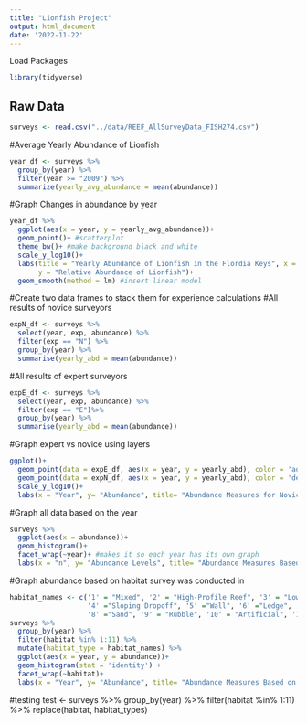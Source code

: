```yaml
---
title: "Lionfish Project"
output: html_document
date: '2022-11-22'
---
```

Load Packages
```r
library(tidyverse)
```

## Raw Data
```r
surveys <- read.csv("../data/REEF_AllSurveyData_FISH274.csv")
```

#Average Yearly Abundance of Lionfish
```r
year_df <- surveys %>%
  group_by(year) %>%
  filter(year >= "2009") %>% 
  summarize(yearly_avg_abundance = mean(abundance))
```

#Graph Changes in abundance by year  
```r
year_df %>% 
  ggplot(aes(x = year, y = yearly_avg_abundance))+
  geom_point()+ #scatterplot
  theme_bw()+ #make background black and white
  scale_y_log10()+
  labs(title = "Yearly Abundance of Lionfish in the Flordia Keys", x = "Year", 
       y = "Relative Abundance of Lionfish")+
  geom_smooth(method = lm) #insert linear model
```

#Create two data frames to stack them for experience calculations
#All results of novice surveyors
```r
expN_df <- surveys %>%
  select(year, exp, abundance) %>% 
  filter(exp == "N") %>% 
  group_by(year) %>%
  summarise(yearly_abd = mean(abundance))
```

#All results of expert surveyors
```r
expE_df <- surveys %>%
  select(year, exp, abundance) %>% 
  filter(exp == "E")%>% 
  group_by(year) %>%
  summarise(yearly_abd = mean(abundance))
```

#Graph expert vs novice using layers
```r
ggplot()+
  geom_point(data = expE_df, aes(x = year, y = yearly_abd), color = 'aquamarine3')+
  geom_point(data = expN_df, aes(x = year, y = yearly_abd), color = 'deeppink')+
  scale_y_log10()+
  labs(x = "Year", y= "Abundance", title= "Abundance Measures for Novice vs Expert Surveyors")
```


#Graph all data based on the year
```r
surveys %>% 
  ggplot(aes(x = abundance))+
  geom_histogram()+
  facet_wrap(~year)+ #makes it so each year has its own graph
  labs(x = "n", y= "Abundance Levels", title= "Abundance Measures Based on Year")
```

#Graph abundance based on habitat survey was conducted in
```r

habitat_names <- c('1' = "Mixed", '2' = "High-Profile Reef", '3' = "Low-Profile Reef",
                   '4' ="Sloping Dropoff", '5' ="Wall", '6' ="Ledge", '7' ="Grass", 
                   '8' ="Sand", '9' = "Rubble", '10' = "Artificial", '11'= "Open Water")
surveys %>% 
  group_by(year) %>%
  filter(habitat %in% 1:11) %>% 
  mutate(habitat_type = habitat_names) %>% 
  ggplot(aes(x = year, y = abundance))+
  geom_histogram(stat = 'identity') +
  facet_wrap(~habitat)+  
  labs(x = "Year", y= "Abundance", title= "Abundance Measures Based on Habitat")
```

#testing
test <- surveys %>% 
  group_by(year) %>%
  filter(habitat %in% 1:11) %>% 
  replace(habitat, habitat_types)
  
  